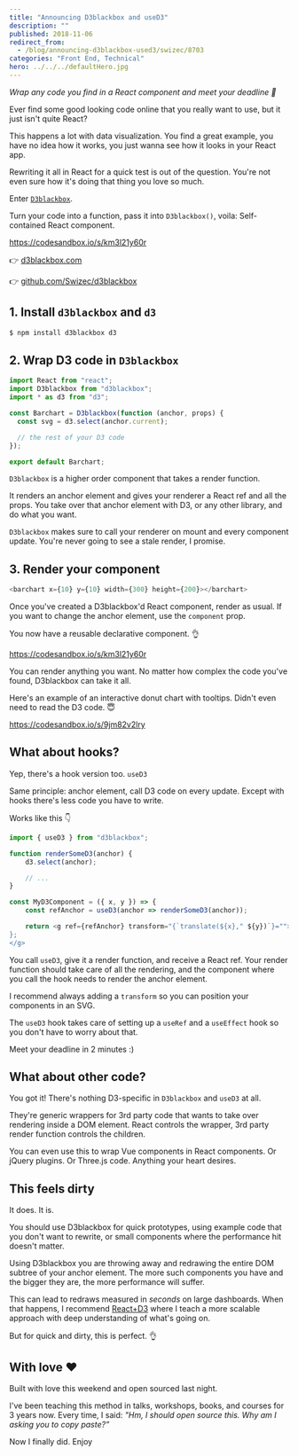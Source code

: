 ```yaml
---
title: "Announcing D3blackbox and useD3"
description: ""
published: 2018-11-06
redirect_from:
  - /blog/announcing-d3blackbox-used3/swizec/8703
categories: "Front End, Technical"
hero: ../../../defaultHero.jpg
---
```


<!-- wp:html -->

_Wrap any code you find in a React component and meet your deadline 🤫_

Ever find some good looking code online that you really want to use, but it just isn't quite React?

This happens a lot with data visualization. You find a great example, you have no idea how it works, you just wanna see how it looks in your React app.

Rewriting it all in React for a quick test is out of the question. You're not even sure how it's doing that thing you love so much.

Enter [`D3blackbox`](https://d3blackbox.com).

Turn your code into a function, pass it into `D3blackbox()`, voila: Self-contained React component.

https://codesandbox.io/s/km3l21y60r

👉 [d3blackbox.com](https://d3blackbox.com)

👉 [github.com/Swizec/d3blackbox](https://github.com/Swizec/d3blackbox)

## 1. Install `d3blackbox` and `d3`

```javascript
$ npm install d3blackbox d3
```

## 2. Wrap D3 code in `D3blackbox`

```javascript
import React from "react";
import D3blackbox from "d3blackbox";
import * as d3 from "d3";

const Barchart = D3blackbox(function (anchor, props) {
  const svg = d3.select(anchor.current);

  // the rest of your D3 code
});

export default Barchart;
```

`D3blackbox` is a higher order component that takes a render function.

It renders an anchor element and gives your renderer a React ref and all the props. You take over that anchor element with D3, or any other library, and do what you want.

`D3blackbox` makes sure to call your renderer on mount and every component update. You're never going to see a stale render, I promise.

## 3. Render your component

```javascript
<barchart x={10} y={10} width={300} height={200}></barchart>
```

Once you've created a D3blackbox'd React component, render as usual. If you want to change the anchor element, use the `component` prop.

You now have a reusable declarative component. 👌

https://codesandbox.io/s/km3l21y60r

You can render anything you want. No matter how complex the code you've found, D3blackbox can take it all.

Here's an example of an interactive donut chart with tooltips. Didn't even need to read the D3 code. 😇

https://codesandbox.io/s/9jm82v2lry

## What about hooks?

Yep, there's a hook version too. `useD3`

Same principle: anchor element, call D3 code on every update. Except with hooks there's less code you have to write.

Works like this 👇

```javascript
import { useD3 } from "d3blackbox";

function renderSomeD3(anchor) {
    d3.select(anchor);

    // ...
}

const MyD3Component = ({ x, y }) => {
    const refAnchor = useD3(anchor => renderSomeD3(anchor));

    return <g ref={refAnchor} transform="{`translate(${x}," ${y})`}="">;
};
</g>
```

You call `useD3`, give it a render function, and receive a React ref. Your render function should take care of all the rendering, and the component where you call the hook needs to render the anchor element.

I recommend always adding a `transform` so you can position your components in an SVG.

The `useD3` hook takes care of setting up a `useRef` and a `useEffect` hook so you don't have to worry about that.

Meet your deadline in 2 minutes :)

## What about other code?

You got it! There's nothing D3-specific in `D3blackbox` and `useD3` at all.

They're generic wrappers for 3rd party code that wants to take over rendering inside a DOM element. React controls the wrapper, 3rd party render function controls the children.

You can even use this to wrap Vue components in React components. Or jQuery plugins. Or Three.js code. Anything your heart desires.

## This feels dirty

It does. It is.

You should use D3blackbox for quick prototypes, using example code that you don't want to rewrite, or small components where the performance hit doesn't matter.

Using D3blackbox you are throwing away and redrawing the entire DOM subtree of your anchor element. The more such components you have and the bigger they are, the more performance will suffer.

This can lead to redraws measured in _seconds_ on large dashboards. When that happens, I recommend [React+D3](https://gumroad.com/l/pMtnZ) where I teach a more scalable approach with deep understanding of what's going on.

But for quick and dirty, this is perfect. 👌

## With love ❤️

Built with love this weekend and open sourced last night.

I've been teaching this method in talks, workshops, books, and courses for 3 years now. Every time, I said: _"Hm, I should open source this. Why am I asking you to copy paste?”_

Now I finally did. Enjoy

<!-- /wp:html -->
